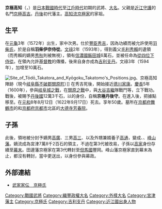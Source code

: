 {{Infobox officeholder 
| name= 京極高知
| image= Kyogoku_Takakazu.jpg
| caption= 

| order={{link-ja|宮津藩|宮津藩}}藩主
| term_start=1600年
| term_end=1622年
| predecessor= 
| successor= [[京極高廣|京極高廣]]

| birth_date=1572年<br />（[[元龜|元龜]]3年）
| birth_place= 
| death_date={{Death date and age|1622|9|17|1572}}<br />（[[元和_(後水尾天皇)|元和]]8年8月12日）
| death_place= 
| module = {{日本武士 |child=yes
|時代= [[日本戰國時代|日本戰國時代]]—[[江戶時代|江戶時代]]初期
|幼名= 
|改名= 
|别名= 羽柴伊奈侍從
|諡号= 
|神号= 
|戒名= 
|洗禮名= 
|墓所= [[京都府|京都府]][[舞鶴市|舞鶴市]]的{{tsl|ja|本行寺}}<BR>[[京都市|京都市]]北區的[[大德寺|大德寺]][[塔頭|塔頭]][[芳春院_(京都市)|芳春院]]
|朝廷官位= [[從四位下|從四位下]][[侍從|侍從]]、[[丹後守|丹後守]]
|幕府職位= 
|主君= [[豐臣秀吉|豐臣秀吉]]→[[德川家康|德川家康]]→[[德川秀忠|秀忠]]
|藩= [[丹後國|丹後國]]{{tsl|ja|宮津藩}}主
|氏族= [[京極氏|京極氏]]
|父= [[京極高吉|京極高吉]]
|母=[[京極瑪麗亞|京極瑪麗亞]]（[[淺井久政|淺井久政]]的女兒）
|養父= 
|養母= 
|兄= [[京極高次|高次]]
|姐= [[京極龍子|龍子]]（豐臣秀吉的側室）
|正室= [[津田信澄|津田信澄]]的女兒
|繼室=[[毛利秀賴|毛利秀賴]]的女兒
|側室= 
|子= '''[[京極高廣|高廣]]'''、[[京極高三|高三]]、[[京極滿吉|滿吉]]
|女= [[八條宮智仁親王|八條宮智仁親王]]妃、多賀某室（後來成為[[可兒友方|可兒友方]]室）、[[淺井長好|淺井長好]]室、[[京極高通|京極高通]]正室、羽柴某室、[[落合守重|落合守重]]室、[[氏家行久|氏家行久]]室、有馬某室、石束某室、[[六鄉政勝|六鄉政勝]]正室、澤良政室
|養子= [[京極高通|高通]]
|養女= 
 }}
}}
'''京極高知'''（{{jpn|j=京極 高知|kana=きょうごく たかとも|rm=Kyōgoku Takatomo}}，{{bd|1572年||1622年|9月17日|}}）是[[日本戰國時代|日本戰國時代]]至[[江戶時代|江戶時代]]初期的武將、[[大名_(稱謂)|大名]]。父親是[[近江國|近江]][[守護|守護]]的名門[[京極高吉|京極高吉]]。[[丹後|丹後]]{{tsl|ja|宮津藩}}初代藩主。[[京極氏|高知流京極家]]的家祖。

== 生平 ==
在[[元龜|元龜]]3年（1572年）出生，家中次男。仕於[[豐臣秀吉|豐臣秀吉]]，因為功績而被允許使用[[羽柴氏|羽柴氏]]，於是自稱'''羽柴伊奈侍從'''。[[文祿|文祿]]2年（1593年），得到義父[[毛利秀賴|毛利秀賴]]的遺領（而秀賴的嫡男[[毛利秀秋|秀秋]]則被無視），領有[[信濃國|信濃國]][[飯田城|飯田城]]6萬石，並被任命為[[從四位下|從四位下]][[侍從|侍從]]。在領內允許[[基督教|基督教]]的傳播，後來自身亦成為[[吉利支丹|吉利支丹]]。文祿3年（1594年），加增至10萬石。

[[File:Site_of_Tōdō_Takatora_and_Kyōgoku_Takatomo's_Positions.jpg|thumb]]、京極高知陣跡（現今[[岐阜縣|岐阜縣]][[不破郡|不破郡]][[關原町|關原町]]）]]
在秀吉死後，開始接近[[德川家康|德川家康]]。[[慶長|慶長]]5年（1600年），參與[[岐阜城之戰|岐阜城之戰]]，在[[關原之戰|關原之戰]]中，與[[大谷吉繼|大谷吉繼]]隊戰鬥等，立下戰功。戰後，被賜予[[丹後國|丹後國]]12萬3千石，以{{tsl|ja|国持大名|國持大名}}的身份，自稱'''京極丹後守'''。在進入{{tsl|ja|田辺城|田邊城}}後，把據點移至{{tsl|ja|宮津城}}。在[[元和_(後水尾天皇)|元和]]8年8月12日（1622年9月17日）死去。享年50歲。墓所在[[京都府|京都府]][[舞鶴市|舞鶴市]]的{{tsl|ja|本行寺}}和[[京都府|京都府]][[京都市|京都市]]北區的[[大德寺|大德寺]][[芳春院_(京都市)|芳春院]]。

== 子孫 ==
此後，領地被分封予嫡男[[京極高廣|高廣]]、三男[[京極高三|高三]]、以及外甥兼婿養子[[京極高通|高通]]，變成{{tsl|ja|宮津藩}}、{{tsl|ja|田辺藩|田邊藩}}、[[峰山藩|峰山藩]]。嫡流成為宮津7萬8千2百石的領主，不過在第3代被改易，子孫以[[高家|高家]]身份存續至[[幕末|幕末]]。田邊藩京極家在第3代轉封至[[但馬國|但馬國]]豐岡。峰山藩京極家直到幕末為止，都沒有轉封，當中更送出{{tsl|ja|若年寄}}，以{{tsl|ja|準譜代大名}}身份參與幕政。

== 外部連結 ==
*[http://www2.harimaya.com/sengoku/html/kyo_goku.html 武家家伝＿京極氏] {{Wayback|url=http://www2.harimaya.com/sengoku/html/kyo_goku.html |date=20200204201558 }}

{{京極氏歷代當主}}
{{宮津藩主|[[京極氏|京極氏]]||1600年—1622年}}
{{Normdaten}}

[[Category:戰國武將|Category:戰國武將]]
[[Category:織豐政權大名|Category:織豐政權大名]]
[[Category:外樣大名|Category:外樣大名]]
[[Category:宮津藩主|Category:宮津藩主]]
[[Category:京極氏|Category:京極氏]]
[[Category:吉利支丹|Category:吉利支丹]]
[[Category:近江國出身人物|Category:近江國出身人物]]
